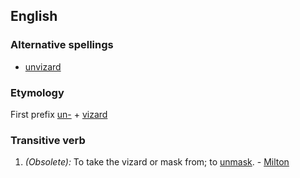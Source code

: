 ==English==

===Alternative spellings===
*[[unvizard]]

===Etymology===
First prefix [[un-]] + [[vizard]]

===Transitive verb===
#''(Obsolete):'' To take the vizard or mask from; to [[unmask]]. - [[Milton]]